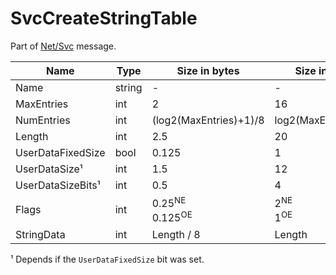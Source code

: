 # SvcCreateStringTable

Part of [Net/Svc](../netsvc) message.

<!-- @dem-gen-begin:SvcCreateStringTable -->
| Name | Type | Size in bytes | Size in bits | Value |
| --- | --- | --- | --- | --- |
| Name | string | - | - | - |
| MaxEntries | int | 2 | 16 | - |
| NumEntries | int | (log2(MaxEntries)+1)/8 | log2(MaxEntries)+1 | - |
| Length | int | 2.5 | 20 | - |
| UserDataFixedSize | bool | 0.125 | 1 | - |
| UserDataSize¹ | int | 1.5 | 12 | - |
| UserDataSizeBits¹ | int | 0.5 | 4 | - |
| Flags | int | 0.25<sup title="New Engine">NE</sup><br/>0.125<sup title="Old Engine">OE</sup> | 2<sup title="New Engine">NE</sup><br/>1<sup title="Old Engine">OE</sup> | - |
| StringData | int | Length / 8 | Length | - |

¹ Depends if the `UserDataFixedSize` bit was set.

<!-- @dem-gen-end:SvcCreateStringTable -->
